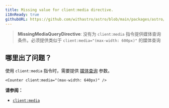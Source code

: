 ```yaml
---
title: Missing value for client:media directive.
i18nReady: true
githubURL: https://github.com/withastro/astro/blob/main/packages/astro/src/core/errors/errors-data.ts
---
```


> **MissingMediaQueryDirective**: 没有为 `client:media` 指令提供媒体查询条件。必须提供类似于 `client:media="(max-width: 600px)"` 的媒体查询

## 哪里出了问题？
使用 `client:media` 指令时，需要提供 [媒体查询](https://developer.mozilla.org/zh-CN/docs/Web/CSS/Media_Queries/Using_media_queries) 参数。

```astro
<Counter client:media="(max-width: 640px)" />
```

**请参阅：**
-  [`client:media`](/zh-cn/reference/directives-reference/#clientmedia)
